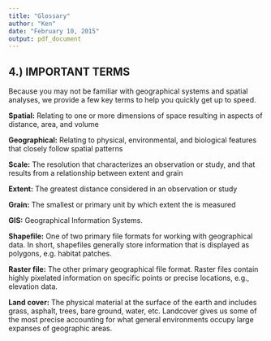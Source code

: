 ```yaml
---
title: "Glossary"
author: "Ken"
date: "February 10, 2015"
output: pdf_document
---
```


## 4.) IMPORTANT TERMS
Because you may not be familiar with geographical systems and spatial analyses, we provide a few key terms to help you quickly get up to speed.

**Spatial:** Relating to one or more dimensions of space resulting in aspects of distance, area, and volume

**Geographical:** Relating to physical, environmental, and biological features that closely follow spatial patterns 

**Scale:** The resolution that characterizes an observation or study, and that results from a relationship between extent and grain

**Extent:** The greatest distance considered in an observation or study

**Grain:** The smallest or primary unit by which extent the is measured

**GIS:** Geographical Information Systems. 

**Shapefile:** One of two primary file formats for working with geographical data. In short, shapefiles generally store information that is displayed as polygons, e.g. habitat patches.

**Raster file:** The other primary geographical file format. Raster files contain highly pixelated information on specific points or precise locations, e.g., elevation data.

**Land cover:** The physical material at the surface of the earth and includes grass, asphalt, trees, bare ground, water, etc. Landcover gives us some of the most precise accounting for what general environments occupy large expanses of geographic areas.
